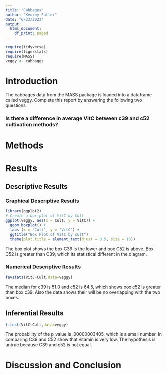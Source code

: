 ```yaml
---
title: "Cabbages"
author: "Kenroy Fuller"
date: "6/23/2023"
output:
  html_document:
    df_print: paged
---
```


```r
require(tidyverse)
require(tigerstats)
require(MASS)
veggy <- cabbages
```

# Introduction

<!--In this section you explain what you are trying to show.  Where did the data come from?  What is the research or other question you are trying to answer?!-->
 The cabbages data from the MASS package is loaded into a dataframe called veggy. Complete this report by answering the following two questions  
 
### Is there a difference in average VitC between c39 and c52 cultivation methods?  

# Methods

<!--Decide on your methods:  use "variable analysis" or other appropriate descriptors.  Make sure to choose at least one graphical method and at least one numerical method.!-->

# Results

<!--Divide this section into two sub-sections:  One for your descriptive  results and one for your inferential results.!-->

## Descriptive Results

### Graphical Descriptive Results

<!--Graphical results here.  Make sure to show your code.  Provide appropriate labels for axes, giving units if possible, and provide a good title for the graph, too.  Use the graphical results to describe the patterns if any that exist in the data as focused toward the research question!-->

```r
library(ggplot2)
# Create a box plot of VitC by Cult
ggplot(veggy, aes(x = Cult, y = VitC)) + 
  geom_boxplot() +
  labs (x = "Cult", y = "VitC") + 
  ggtitle("Box Plot of VitC by cult")
  theme(plot.title = element_text(hjust = 0.5, size = 16))
```


The box plot shows the box C39 is the lower and box C52 is above. Box C52 is greater than C39, which its statistical different in the diagram. 

### Numerical Descriptive Results

<!--Numerical results go here. Use the numerical results to describe the patterns if any that exist in the data as focused toward the research question!-->


<!--Numerical results go here. Use the numerical results to describe the patterns if any that exist in the data as focused toward the research question!-->

```r
favstats(VitC~Cult,data=veggy)
```

The median for c39 is 51.0 and c52 is 64.5, which shows box c52 is greater than box c39. Also the data shows their will be no overlapping with the two boxes. 


## Inferential Results

<!--State hypothesis clearly.  Make sure your discussion of the inferential test covers all the aspects that the test output produces, such as test statistic, p-value etc.  Make a decision about the null hypothesis, explain the assumptions on which the selected test/procedure was based, and why the chosen procedure satisfys the assumptions and is appropriate to answer the research question!-->

```r
t.test(VitC~Cult,data=veggy)
```

The probability of the p_value is .00000003405, which is a small number. In comparing C39 and C52 show that vitamin is very low. The hypothesis is untrue because C39 and c52 is not equal.

# Discussion and Conclusion

<!--Discussion and conclusion here.  If you found a relationship be sure to consider whether the relationship occurs because one of the variavbles causes the other, or whether they perhasps are related for some other reason.  Watch the chapter 6 videos from the GeorgeTown videos collection.!-->
